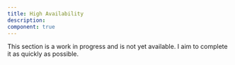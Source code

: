 ```yaml
---
title: High Availability
description:
component: true
---
```


This section is a work in progress and is not yet available. I aim to complete it as quickly as possible.
